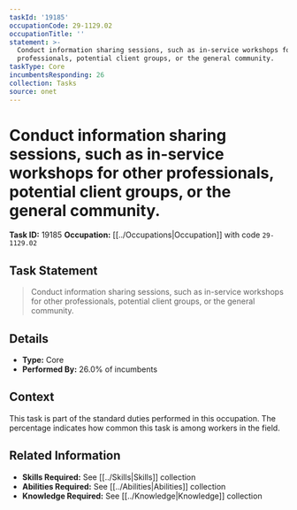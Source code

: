 ```yaml
---
taskId: '19185'
occupationCode: 29-1129.02
occupationTitle: ''
statement: >-
  Conduct information sharing sessions, such as in-service workshops for other
  professionals, potential client groups, or the general community.
taskType: Core
incumbentsResponding: 26
collection: Tasks
source: onet
---
```

# Conduct information sharing sessions, such as in-service workshops for other professionals, potential client groups, or the general community.

**Task ID:** 19185
**Occupation:** [[../Occupations|Occupation]] with code `29-1129.02`

## Task Statement

> Conduct information sharing sessions, such as in-service workshops for other professionals, potential client groups, or the general community.

## Details

- **Type:** Core
- **Performed By:** 26.0% of incumbents

## Context

This task is part of the standard duties performed in this occupation. The percentage indicates how common this task is among workers in the field.

## Related Information

- **Skills Required:** See [[../Skills|Skills]] collection
- **Abilities Required:** See [[../Abilities|Abilities]] collection
- **Knowledge Required:** See [[../Knowledge|Knowledge]] collection
